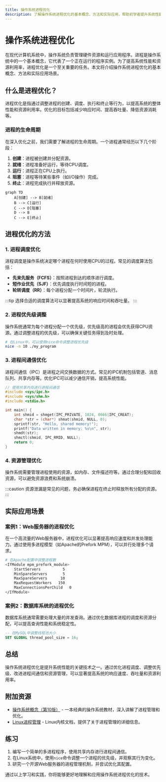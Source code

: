 ```yaml
---
title: 操作系统进程优化
description: 了解操作系统进程优化的基本概念、方法和实际应用，帮助初学者提升系统性能。
---
```


# 操作系统进程优化

在现代计算机系统中，操作系统负责管理硬件资源和运行应用程序。进程是操作系统中的一个基本概念，它代表了一个正在运行的程序实例。为了提高系统性能和资源利用率，进程优化是一个至关重要的任务。本文将介绍操作系统进程优化的基本概念、方法和实际应用场景。

## 什么是进程优化？

进程优化是指通过调整进程的创建、调度、执行和终止等行为，以提高系统的整体性能和资源利用率。优化的目标包括减少响应时间、提高吞吐量、降低资源消耗等。

### 进程的生命周期

在深入优化之前，我们需要了解进程的生命周期。一个进程通常经历以下几个阶段：

1. **创建**：进程被创建并分配资源。
2. **就绪**：进程准备好运行，等待CPU调度。
3. **运行**：进程正在CPU上执行。
4. **阻塞**：进程等待某些事件（如I/O操作）完成。
5. **终止**：进程完成执行并释放资源。

```mermaid
graph TD
    A[创建] --> B[就绪]
    B --> C[运行]
    C --> D[阻塞]
    D --> B
    C --> E[终止]
```

## 进程优化的方法

### 1. 进程调度优化

进程调度是操作系统决定哪个进程在何时使用CPU的过程。常见的调度算法包括：

- **先来先服务（FCFS）**：按照进程到达的顺序进行调度。
- **短作业优先（SJF）**：优先调度执行时间短的进程。
- **轮转调度（RR）**：每个进程分配一个时间片，轮流执行。

:::tip
选择合适的调度算法可以显著提高系统的响应时间和吞吐量。
:::

### 2. 进程优先级调整

操作系统通常为每个进程分配一个优先级，优先级高的进程会优先获得CPU资源。通过调整进程的优先级，可以确保关键任务得到及时处理。

```bash
# 在Linux中，可以使用nice命令调整进程优先级
nice -n 10 ./my_program
```

### 3. 进程间通信优化

进程间通信（IPC）是进程之间交换数据的方式。常见的IPC机制包括管道、消息队列、共享内存等。优化IPC可以减少通信开销，提高系统性能。

```c
// 使用共享内存进行进程间通信
#include <sys/ipc.h>
#include <sys/shm.h>
#include <stdio.h>

int main() {
    int shmid = shmget(IPC_PRIVATE, 1024, 0666|IPC_CREAT);
    char *str = (char*) shmat(shmid, NULL, 0);
    sprintf(str, "Hello, shared memory!");
    printf("Data written in memory: %s\n", str);
    shmdt(str);
    shmctl(shmid, IPC_RMID, NULL);
    return 0;
}
```

### 4. 资源管理优化

操作系统需要管理进程使用的资源，如内存、文件描述符等。通过合理分配和回收资源，可以避免资源浪费和系统崩溃。

:::caution
资源泄漏是常见的问题，务必确保进程在终止时释放所有分配的资源。
:::

## 实际应用场景

### 案例1：Web服务器的进程优化

在一个高流量的Web服务器中，进程优化可以显著提高响应速度和并发处理能力。通过使用多进程模型（如Apache的Prefork MPM），可以并行处理多个请求。

```bash
# 在Apache配置中调整进程数
<IfModule mpm_prefork_module>
    StartServers          5
    MinSpareServers       5
    MaxSpareServers      10
    MaxRequestWorkers   150
    MaxConnectionsPerChild   0
</IfModule>
```

### 案例2：数据库系统的进程优化

数据库系统通常需要处理大量的并发查询。通过优化数据库进程的调度和资源分配，可以提高查询性能和系统稳定性。

```sql
-- 在MySQL中调整线程池大小
SET GLOBAL thread_pool_size = 16;
```

## 总结

操作系统进程优化是提升系统性能的关键技术之一。通过优化进程调度、调整优先级、改进进程间通信和资源管理，可以显著提高系统的响应速度、吞吐量和资源利用率。

## 附加资源

- [操作系统概念（第10版）](https://www.os-book.com/) - 一本经典的操作系统教材，深入讲解了进程管理和优化。
- [Linux进程管理](https://www.kernel.org/doc/html/latest/) - Linux内核文档，提供了关于进程管理的详细信息。

## 练习

1. 编写一个简单的多进程程序，使用共享内存进行进程间通信。
2. 在Linux系统中，使用`nice`命令调整一个进程的优先级，并观察其行为变化。
3. 研究一个开源Web服务器的进程管理机制，并尝试优化其配置。

通过以上学习和实践，你将能够更好地理解和应用操作系统进程优化的技术。